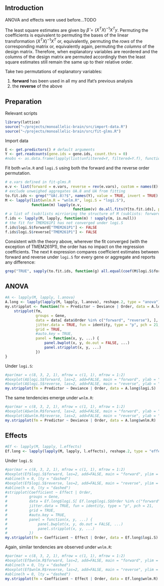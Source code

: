 ## Introduction

ANOVA and effects were used before...TODO

The least square estimates are given by $\hat{\beta} = (X^T X)^{-1} X^T y$.  Permuting the coefficients is equivalent to permuting the bases of the linear transformation $(X^T X)^{-1} X^T$ or, equivalently, permuting the *rows* of the corresponding matrix or, equivalently again, permuting the *columns* of the design matrix.  Therefore, when explanatory variables are reordered and the columns of the design matrix are permuted accordingly then the least square estimates still remain the same up to their relative order.

Take two permutations of explanatory variables:

1. **forward** has been used in all my and Ifat's previous analysis
2. the **reverse** of the above


## Preparation

Relevant scripts
```r
library(lattice)
source("~/projects/monoallelic-brain/src/import-data.R")
source("~/projects/monoallelic-brain/src/fit-glms.R")
```

Import data
```r
E <- get.predictors() # default arguments
Y <- get.readcounts(gene.ids = gene.ids, count.thrs = 0)
#nobs <- as.data.frame(lapply(list(unfiltered=Y, filtered=Y.f), function(y) sapply(y, function(x) sum(! is.na(x[[1]])))))
```

Fit both `wnlm.R` and `logi.S` using both the forward and the reverse order permutation.
```r
# e.vars defined in fit-glms.R
e.v <- list(forward = e.vars, reverse = rev(e.vars), custom = names(E)[1:13])
# exclude unweighed aggregates UA.8 and UA from fitting
to.fit.ids <- grep("^UA(.8)?$", names(Y), value = TRUE, invert = TRUE)
M <- lapply(list(wnlm.R = "wnlm.R", logi.S = "logi.S"),
            function(m) lapply(e.v,
                               function(v) do.all.fits(Y[to.fit.ids], preds = v, sel.models = m)[[1]]))
# a list of (sub)lists mirrioring the structure of M (sublists: forward or reverse)
f.ids <- lapply(M, lapply, function(m) ! sapply(m, is.null))
# the fit for TMEM261P1 has not converged under logi.S
f.ids$logi.S$forward["TMEM261P1"] <- FALSE
f.ids$logi.S$reverse["TMEM261P1"] <- FALSE
```

Consistent with the theory above, wherever the fit converged (with the exception of TMEM261P1), the order has no impact on the regression coefficients.  The next `R` expression compares coefficient estimates between forward and reverse under `logi.S` for every gene or aggregate and reports any difference:
```r
grep("TRUE", sapply(to.fit.ids, function(g) all.equal(coef(M$logi.S$forward[[g]]), coef(M$logi.S$reverse[[g]])[ names(coef(M$logi.S$forward[[g]])) ])), invert = TRUE, value = TRUE)
```

## ANOVA

```r
#A <- lapply(M, lapply, l.anova)
A.long <- lapply(lapply(M, lapply, l.anova), reshape.2, type = "anova")
my.stripplot <- function(fm = Predictor ~ Deviance | Order, data = A.long$logi.S) {
    stripplot(fm,
              groups = Gene,
              data = data[ data$Order %in% c("forward", "reverse"), ],
              jitter.data = TRUE, fun = identity, type = "p", pch = 21,
              grid = TRUE,
              #auto.key = TRUE,
              panel = function(x, y, ...) {
                  panel.bwplot(x, y, do.out = FALSE, ...)
                  panel.stripplot(x, y, ...)
              })
}
```

Under `logi.S`:
```r
#par(mar = c(8, 3, 2, 1), mfrow = c(1, 1), mfrow = 1:2)
#boxplot(A$logi.S$forward, las=2, add=FALSE, main = "forward", ylab = "deviance", ylim = c(0, max(sapply(A$logi.S, max))))
#boxplot(A$logi.S$reverse, las=2, add=FALSE, main = "reverse", ylab = "deviance", ylim = c(0, max(sapply(A$logi.S, max))))
my.stripplot(fm = Predictor ~ Deviance | Order, data = A.long$logi.S)
```

The same tendencies emerge under `wnlm.R`:
```r
#par(mar = c(8, 3, 2, 1), mfrow = c(1, 1), mfrow = 1:2)
#boxplot(A$wnlm.R$forward, las=2, add=FALSE, main = "forward", ylab = "deviance", ylim = c(0, max(sapply(A$wnlm.R, max))))
#boxplot(A$wnlm.R$reverse, las=2, add=FALSE, main = "reverse", ylab = "deviance", ylim = c(0, max(sapply(A$wnlm.R, max))))
my.stripplot(fm = Predictor ~ Deviance | Order, data = A.long$wnlm.R)
```

## Effects

```r
#Ef <- lapply(M, lapply, l.effects)
Ef.long <- lapply(lapply(M, lapply, l.effects), reshape.2, type = "effects")
```

Under `logi.S`:
```r
#par(mar = c(8, 3, 2, 1), mfrow = c(1, 1), mfrow = 1:2)
#boxplot(Ef$logi.S$forward, las=2, add=FALSE, main = "forward", ylim = c(min(sapply(Ef$logi.S, min)), max(sapply(Ef$logi.S, max))))
#abline(h = 0, lty = "dashed")
#boxplot(Ef$logi.S$reverse, las=2, add=FALSE, main = "reverse", ylim = c(min(sapply(Ef$logi.S, min)), max(sapply(Ef$logi.S, max))))
#abline(h = 0, lty = "dashed")
#stripplot(Coefficient ~ Effect | Order,
#          groups = Gene,
#          data = Ef.long$logi.S[ Ef.long$logi.S$Order %in% c("forward", "reverse"), ],
#          jitter.data = TRUE, fun = identity, type = "p", pch = 21,
#          grid = TRUE,
#          #auto.key = TRUE,
#          panel = function(x, y, ...) {
#              panel.bwplot(x, y, do.out = FALSE, ...)
#              panel.stripplot(x, y, ...)
#          })
my.stripplot(fm = Coefficient ~ Effect | Order, data = Ef.long$logi.S)
```

Again, similar tendencies are observed under `wnlm.R`:
```r
#par(mar = c(8, 3, 2, 1), mfrow = c(1, 1), mfrow = 1:2)
#boxplot(Ef$wnlm.R$forward, las=2, add=FALSE, main = "forward", ylim = c(min(sapply(Ef$wnlm.R, min)), max(sapply(Ef$wnlm.R, max))))
#abline(h = 0, lty = "dashed")
#boxplot(Ef$wnlm.R$reverse, las=2, add=FALSE, main = "reverse", ylim = c(min(sapply(Ef$wnlm.R, min)), max(sapply(Ef$wnlm.R, max))))
#abline(h = 0, lty = "dashed")
my.stripplot(fm = Coefficient ~ Effect | Order, data = Ef.long$wnlm.R)
```
